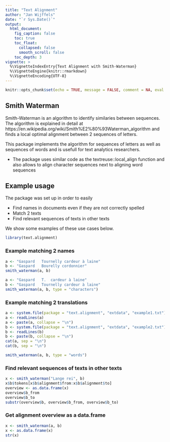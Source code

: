 ```yaml
---
title: "Text Alignment"
author: "Jan Wijffels"
date: "`r Sys.Date()`"
output:
  html_document:
    fig_caption: false
    toc: true
    toc_float:
      collapsed: false
      smooth_scroll: false
    toc_depth: 3
vignette: >
  %\VignetteIndexEntry{Text Alignment with Smith-Waterman}
  %\VignetteEngine{knitr::rmarkdown}
  %\VignetteEncoding{UTF-8}
---
```



```r
knitr::opts_chunk$set(echo = TRUE, message = FALSE, comment = NA, eval = TRUE)
```

## Smith Waterman

Smith-Waterman is an algorithm to identify similaries between sequences. The algorithm is explained in detail at https://en.wikipedia.org/wiki/Smith%E2%80%93Waterman_algorithm and finds a local optimal alignment between 2 sequences of letters.

This package implements the algorithm for sequences of letters as well as sequences of words and is usefull for text analytics researchers.

- The package uses similar code as the textreuse::local_align function and also allows to align character sequences next to aligning word sequences

## Example usage

The package was set up in order to easily

- Find names in documents even if they are not correctly spelled
- Match 2 texts
- Find relevant sequences of texts in other texts

We show some examples of these use cases below.

```r
library(text.alignment)
```

### Example matching 2 names 

```r
a <- "Gaspard	Tournelly cardeur à laine"
b <- "Gaspard	Bourelly cordonnier"
smith_waterman(a, b)

a <- "Gaspard	T.	cardeur à laine"
b <- "Gaspard	Tournelly cardeur à laine"
smith_waterman(a, b, type = "characters")
```

### Example matching 2 translations

```r
a <- system.file(package = "text.alignment", "extdata", "example1.txt")
a <- readLines(a)
a <- paste(a, collapse = "\n")
b <- system.file(package = "text.alignment", "extdata", "example2.txt")
b <- readLines(b)
b <- paste(b, collapse = "\n")
cat(a, sep = "\n")
cat(b, sep = "\n")
```

```r
smith_waterman(a, b, type = "words")
```

### Find relevant sequences of texts in other texts

```r
x <- smith_waterman("Lange rei", b)
x$b$tokens[x$b$alignment$from:x$b$alignment$to]
overview <- as.data.frame(x)
overview$b_from
overview$b_to
substr(overview$b, overview$b_from, overview$b_to)
```

### Get alignment overview as a data.frame

```r
x <- smith_waterman(a, b)
x <- as.data.frame(x)
str(x)
```
